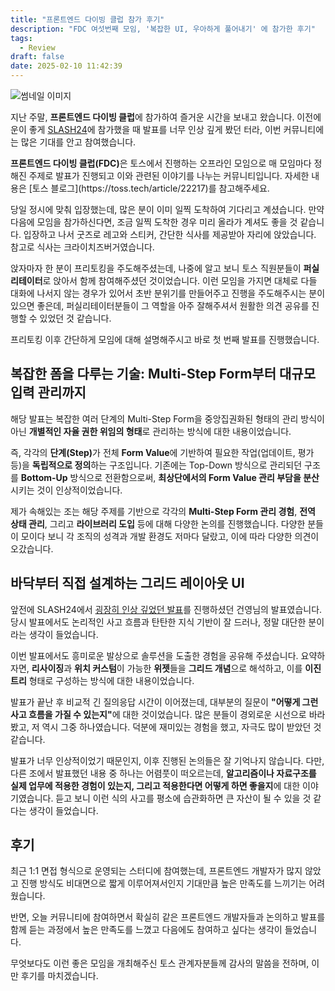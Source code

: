 ```yaml
---
title: "프론트엔드 다이빙 클럽 참가 후기"
description: "FDC 여섯번째 모임, '복잡한 UI, 우아하게 풀어내기' 에 참가한 후기"
tags:
  - Review
draft: false
date: 2025-02-10 11:42:39
---
```


![썸네일 이미지](thumbnail.jpeg)

지난 주말, **프론트엔드 다이빙 클럽**에 참가하여 즐거운 시간을 보내고 왔습니다. 이전에 운이 좋게 [SLASH24](https://toss.im/slash-24)에 참가했을 때 발표를 너무 인상 깊게 봤던 터라, 이번 커뮤니티에는 많은 기대를 안고 참여했습니다.

<Callout type="info">
  <strong>프론트엔드 다이빙 클럽(FDC)</strong>은 토스에서 진행하는 오프라인
  모임으로 매 모임마다 정해진 주제로 발표가 진행되고 이와 관련된 이야기를 나누는
  커뮤니티입니다. 자세한 내용은 [토스 블로그](https://toss.tech/article/22217)를
  참고해주세요.
</Callout>

당일 정시에 맞춰 입장했는데, 많은 분이 이미 일찍 도착하여 기다리고 계셨습니다. 만약 다음에 모임을 참가하신다면, 조금 일찍 도착한 경우 미리 올라가 계셔도 좋을 것 같습니다. 입장하고 나서 굿즈로 레고와 스티커, 간단한 식사를 제공받아 자리에 앉았습니다. 참고로 식사는 크라이치즈버거였습니다.

앉자마자 한 분이 프리토킹을 주도해주셨는데, 나중에 알고 보니 토스 직원분들이 **퍼실리테이터**로 앉아서 함께 참여해주셨던 것이었습니다. 이런 모임을 가지면 대체로 다들 대화에 나서지 않는 경우가 있어서 초반 분위기를 만들어주고 진행을 주도해주시는 분이 있으면 좋은데, 퍼실리테이터분들이 그 역할을 아주 잘해주셔서 원활한 의견 공유를 진행할 수 있었던 것 같습니다.

프리토킹 이후 간단하게 모임에 대해 설명해주시고 바로 첫 번째 발표를 진행했습니다.

## 복잡한 폼을 다루는 기술: Multi-Step Form부터 대규모 입력 관리까지

해당 발표는 복잡한 여러 단계의 Multi-Step Form을 중앙집권화된 형태의 관리 방식이 아닌 **개별적인 자율 권한 위임의 형태**로 관리하는 방식에 대한 내용이었습니다.

즉, 각각의 <strong>단계(Step)</strong>가 전체 **Form Value**에 기반하여 필요한 작업(업데이트, 평가 등)을 **독립적으로 정의**하는 구조입니다. 기존에는 Top-Down 방식으로 관리되던 구조를 **Bottom-Up** 방식으로 전환함으로써, **최상단에서의 Form Value 관리 부담을 분산**시키는 것이 인상적이었습니다.

제가 속해있는 조는 해당 주제를 기반으로 각각의 **Multi-Step Form 관리 경험**, **전역 상태 관리**, 그리고 **라이브러리 도입** 등에 대해 다양한 논의를 진행했습니다. 다양한 분들이 모이다 보니 각 조직의 성격과 개발 환경도 저마다 달랐고, 이에 따라 다양한 의견이 오갔습니다.

## 바닥부터 직접 설계하는 그리드 레이아웃 UI

앞전에 SLASH24에서 [굉장히 인상 깊었던 발표](https://www.youtube.com/watch?v=SVt1-Opp3Wo)를 진행하셨던 건영님의 발표였습니다. 당시 발표에서도 논리적인 사고 흐름과 탄탄한 지식 기반이 잘 드러나, 정말 대단한 분이라는 생각이 들었습니다.

이번 발표에서도 흥미로운 발상으로 솔루션을 도출한 경험을 공유해 주셨습니다. 요약하자면, **리사이징**과 **위치 커스텀**이 가능한 **위젯**들을 **그리드 개념**으로 해석하고, 이를 **이진 트리** 형태로 구성하는 방식에 대한 내용이었습니다.

발표가 끝난 후 비교적 긴 질의응답 시간이 이어졌는데, 대부분의 질문이 <strong>"어떻게 그런 사고 흐름을 가질 수 있는지"</strong>에 대한 것이었습니다. 많은 분들이 경외로운 시선으로 바라봤고, 저 역시 그중 하나였습니다. 덕분에 재미있는 경험을 했고, 자극도 많이 받았던 것 같습니다.

발표가 너무 인상적이었기 때문인지, 이후 진행된 논의들은 잘 기억나지 않습니다. 다만, 다른 조에서 발표했던 내용 중 하나는 어렴풋이 떠오르는데, **알고리즘이나 자료구조를 실제 업무에 적용한 경험이 있는지, 그리고 적용한다면 어떻게 하면 좋을지**에 대한 이야기였습니다. 듣고 보니 이런 식의 사고를 평소에 습관화하면 큰 자산이 될 수 있을 것 같다는 생각이 들었습니다.

## 후기

최근 1:1 면접 형식으로 운영되는 스터디에 참여했는데, 프론트엔드 개발자가 많지 않았고 진행 방식도 비대면으로 짧게 이루어져서인지 기대만큼 높은 만족도를 느끼기는 어려웠습니다.

반면, 오늘 커뮤니티에 참여하면서 확실히 같은 프론트엔드 개발자들과 논의하고 발표를 함께 듣는 과정에서 높은 만족도를 느꼈고 다음에도 참여하고 싶다는 생각이 들었습니다.

무엇보다도 이런 좋은 모임을 개최해주신 토스 관계자분들께 감사의 말씀을 전하며, 이만 후기를 마치겠습니다.
